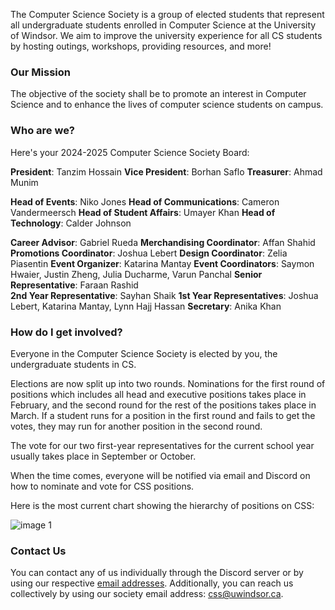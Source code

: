 The Computer Science Society is a group of elected students that represent all undergraduate students enrolled in Computer Science at the University of Windsor. We aim to improve the university experience for all CS students by hosting outings, workshops, providing resources, and more!

### Our Mission

The objective of the society shall be to promote an interest in Computer Science and to enhance the lives of computer science students on campus.

### Who are we?

Here's your 2024-2025 Computer Science Society Board:

**President**: Tanzim Hossain
**Vice President**: Borhan Saflo
**Treasurer**: Ahmad Munim

**Head of Events**: Niko Jones
**Head of Communications**: Cameron Vandermeersch
**Head of Student Affairs**: Umayer Khan
**Head of Technology**: Calder Johnson

**Career Advisor**: Gabriel Rueda
**Merchandising Coordinator**: Affan Shahid
**Promotions Coordinator**: Joshua Lebert
**Design Coordinator**: Zelia Piasentin
**Event Organizer**: Katarina Mantay
**Event Coordinators**: Saymon Hwaier, Justin Zheng, Julia Ducharme, Varun Panchal
**Senior Representative**: Faraan Rashid  
**2nd Year Representative**: Sayhan Shaik
**1st Year Representatives**: Joshua Lebert, Katarina Mantay, Lynn Hajj Hassan
**Secretary**: <anika>Anika Khan</anika>

### How do I get involved?

Everyone in the Computer Science Society is elected by you, the undergraduate students in CS.

Elections are now split up into two rounds. Nominations for the first round of positions which includes all head and executive positions takes place in February, and the second round for the rest of the positions takes place in March. If a student runs for a position in the first round and fails to get the votes, they may run for another position in the second round.

The vote for our two first-year representatives for the current school year usually takes place in September or October.

When the time comes, everyone will be notified via email and Discord on how to nominate and vote for CSS positions.

Here is the most current chart showing the hierarchy of positions on CSS:

![image 1](https://uwindsorcss.github.io/files/dir/images/W22_CSS_Hierarchy.svg)

### Contact Us

You can contact any of us individually through the Discord server or by using our respective [email addresses](https://uwindsorcss.github.io/wiki/css/board). Additionally, you can reach us collectively by using our society email address: css@uwindsor.ca.
